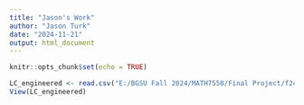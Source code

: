 ```yaml
---
title: "Jason's Work"
author: "Jason Turk"
date: "2024-11-21"
output: html_document
---
```


```r
knitr::opts_chunk$set(echo = TRUE)
```

``` r
LC_engineered <- read.csv("E:/BGSU Fall 2024/MATH7550/Final Project/f24-m7550-final-project/data/LC_engineered.csv")
View(LC_engineered)
```

``` r

```
